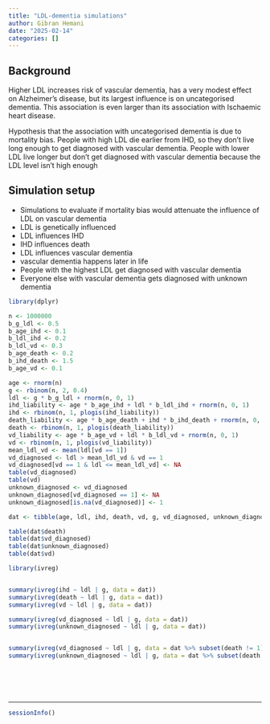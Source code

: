 ```yaml
---
title: "LDL-dementia simulations"
author: Gibran Hemani
date: "2025-02-14"
categories: []
---
```


## Background

Higher LDL increases risk of vascular dementia, has a very modest effect on Alzheimer's disease, but its largest influence is on uncategorised dementia. This association is even larger than its association with Ischaemic heart disease.

Hypothesis that the association with uncategorised dementia is due to mortality bias. People with high LDL die earlier from IHD, so they don't live long enough to get diagnosed with vascular dementia. People with lower LDL live longer but don't get diagnosed with vascular dementia because the LDL level isn't high enough

## Simulation setup

- Simulations to evaluate if mortality bias would attenuate the influence of LDL on vascular dementia
- LDL is genetically influenced
- LDL influences IHD
- IHD influences death
- LDL influences vascular dementia
- vascular dementia happens later in life
- People with the highest LDL get diagnosed with vascular dementia
- Everyone else with vascular dementia gets diagnosed with unknown dementia


```r
library(dplyr)

n <- 1000000
b_g_ldl <- 0.5
b_age_ihd <- 0.1
b_ldl_ihd <- 0.2
b_ldl_vd <- 0.3
b_age_death <- 0.2
b_ihd_death <- 1.5
b_age_vd <- 0.1

age <- rnorm(n)
g <- rbinom(n, 2, 0.4)
ldl <- g * b_g_ldl + rnorm(n, 0, 1)
ihd_liability <- age * b_age_ihd + ldl * b_ldl_ihd + rnorm(n, 0, 1)
ihd <- rbinom(n, 1, plogis(ihd_liability))
death_liability <- age * b_age_death + ihd * b_ihd_death + rnorm(n, 0, 1)
death <- rbinom(n, 1, plogis(death_liability))
vd_liability <- age * b_age_vd + ldl * b_ldl_vd + rnorm(n, 0, 1)
vd <- rbinom(n, 1, plogis(vd_liability))
mean_ldl_vd <- mean(ldl[vd == 1])
vd_diagnosed <- ldl > mean_ldl_vd & vd == 1
vd_diagnosed[vd == 1 & ldl <= mean_ldl_vd] <- NA
table(vd_diagnosed)
table(vd)
unknown_diagnosed <- vd_diagnosed
unknown_diagnosed[vd_diagnosed == 1] <- NA
unknown_diagnosed[is.na(vd_diagnosed)] <- 1

dat <- tibble(age, ldl, ihd, death, vd, g, vd_diagnosed, unknown_diagnosed)

table(dat$death)
table(dat$vd_diagnosed)
table(dat$unknown_diagnosed)
table(dat$vd)

library(ivreg)


summary(ivreg(ihd ~ ldl | g, data = dat))
summary(ivreg(death ~ ldl | g, data = dat))
summary(ivreg(vd ~ ldl | g, data = dat))

summary(ivreg(vd_diagnosed ~ ldl | g, data = dat))
summary(ivreg(unknown_diagnosed ~ ldl | g, data = dat))


summary(ivreg(vd_diagnosed ~ ldl | g, data = dat %>% subset(death != 1)))
summary(ivreg(unknown_diagnosed ~ ldl | g, data = dat %>% subset(death != 1)))







```

---

```r
sessionInfo()
```
